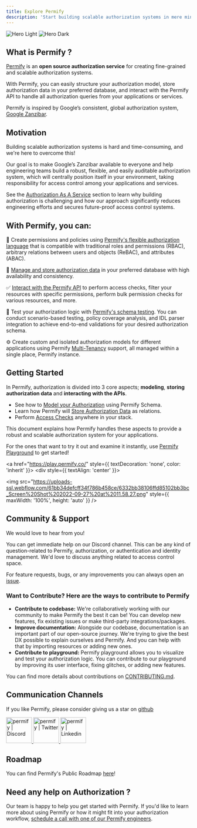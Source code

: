 ```yaml
---
title: Explore Permify 
description: 'Start building scalable authorization systems in mere minutes'
---
```


<img
  className="block dark:hidden"
  src="https://user-images.githubusercontent.com/34595361/196884110-147862c9-3657-4f07-831c-3e0d0e39eccf.png"
  alt="Hero Light"
/>
<img
  className="hidden dark:block"
  src="https://user-images.githubusercontent.com/34595361/196884110-147862c9-3657-4f07-831c-3e0d0e39eccf.png"
  alt="Hero Dark"
/>

## What is Permify ?

[Permify](https://github.com/Permify/permify) is an **open source authorization service** for creating fine-grained and scalable authorization systems.

With Permify, you can easily structure your authorization model, store authorization data in your preferred database, and interact with the Permify API to handle all authorization queries from your applications or services.

Permify is inspired by Google’s consistent, global authorization system, [Google Zanzibar](https://permify.co/post/google-zanzibar-in-a-nutshell/).

## Motivation

Building scalable authorization systems is hard and time-consuming, and we're here to overcome this!

Our goal is to make Google’s Zanzibar available to everyone and help engineering teams build a robust, flexible, and easily auditable authorization system, which will centrally position itself in your environment, taking responsibility for access control among your applications and services.

See the [Authorization As A Service](./authorization-service) section to learn why building authorization is challenging and how our approach significantly reduces engineering efforts and secures future-proof access control systems.

## With Permify, you can:

🔮 Create permissions and policies using [Permify's flexible authorization language](../getting-started/modeling) that is compatible with traditional roles and permissions (RBAC), arbitrary relations between users and objects (ReBAC), and attributes (ABAC).

🔐 [Manage and store authorization data](../getting-started/sync-data) in your preferred database with high availability and consistency.

✅ [Interact with the Permify API](../getting-started/enforcement) to perform access checks, filter your resources with specific permissions, perform bulk permission checks for various resources, and more.

🧪 Test your authorization logic with [Permify's schema testing](../getting-started/testing). You can conduct scenario-based testing, policy coverage analysis, and IDL parser integration to achieve end-to-end validations for your desired authorization schema.

⚙️ Create custom and isolated authorization models for different applications using Permify [Multi-Tenancy](../use-cases/multi-tenancy) support, all managed within a single place, Permify instance.

## Getting Started

In Permify, authorization is divided into 3 core aspects; **modeling**, **storing authorization data** and **interacting with the APIs**.  

- See how to [Model your Authorization] using Permify Schema.
- Learn how Permify will [Store Authorization Data] as relations.
- Perform [Access Checks] anywhere in your stack.

[Model your Authorization]: ../getting-started/modeling
[Store Authorization Data]: ../getting-started/sync-data
[Access Checks]: ../getting-started/enforcement

This document explains how Permify handles these aspects to provide a robust and scalable authorization system for your applications. 

For the ones that want to try it out and examine it instantly, use [Permify Playground](https://play.permify.co/) to get started!

 <a href="https://play.permify.co/" style={{ textDecoration: 'none', color: 'inherit' }}>
    <div style={{ textAlign: 'center' }}>
      <div>
        <img src="https://uploads-ssl.webflow.com/61bb34defcff34f786b458ce/6332bb38106ffd85102bb3bc_Screen%20Shot%202022-09-27%20at%2011.58.27.png" style={{ maxWidth: '100%', height: 'auto' }} />
      </div>
    </div>
  </a>

## Community & Support

We would love to hear from you!

You can get immediate help on our Discord channel. This can be any kind of question-related to Permify, authorization, or authentication and identity management. We'd love to discuss anything related to access control space.

For feature requests, bugs, or any improvements you can always open an [issue](https://github.com/permify/permify/issues). 

### Want to Contribute? Here are the ways to contribute to Permify

* **Contribute to codebase:** We're collaboratively working with our community to make Permify the best it can be! You can develop new features, fix existing issues or make third-party integrations/packages. 
* **Improve documentation:** Alongside our codebase, documentation is an important part of our open-source journey. We're trying to give the best DX possible to explain ourselves and Permify. And you can help with that by importing resources or adding new ones.
* **Contribute to playground:** Permify playground allows you to visualize and test your authorization logic. You can contribute to our playground by improving its user interface, fixing glitches, or adding new features.

You can find more details about contributions on [CONTRIBUTING.md](https://github.com/Permify/permify/blob/master/CONTRIBUTING.md).

## Communication Channels

If you like Permify, please consider giving us a star on [github](https://github.com/permify/permify)

<div style={{ display: 'flex', borderBottom: 'none'}}>
  <a href="https://discord.gg/n6KfzYxhPp" style={{borderBottom: 'none'}}>
    <img style={{pointerEvents: "none"}} height="70px" width="70px" alt="permify | Discord" src="https://user-images.githubusercontent.com/39353278/187209316-3d01a799-c51b-4eaa-8f52-168047078a14.png" />
  </a>
  <a href="https://twitter.com/GetPermify" style={{borderBottom: 'none'}}>
    <img style={{pointerEvents: "none"}} height="70px" width="70px" alt="permify | Twitter" src="https://user-images.githubusercontent.com/39353278/187209323-23f14261-d406-420d-80eb-1aa707a71043.png"/>
  </a>
  <a href="https://www.linkedin.com/company/permifyco" style={{borderBottom: 'none'}}>
    <img style={{pointerEvents: "none"}} height="70px" width="70px" alt="permify | Linkedin" src="https://user-images.githubusercontent.com/39353278/187209321-03293a24-6f63-4321-b362-b0fc89fdd879.png" />
  </a>
</div>


## Roadmap

You can find Permify's Public Roadmap [here](https://github.com/orgs/Permify/projects/1)!

## Need any help on Authorization ?

Our team is happy to help you get started with Permify. If you'd like to learn more about using Permify or how it might fit into your authorization workflow, [schedule a call with one of our Permify engineers](https://meetings-eu1.hubspot.com/ege-aytin/call-with-an-expert).

